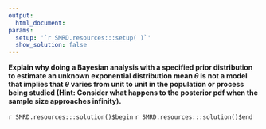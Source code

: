 ```yaml
---
output:
  html_document:
params:
  setup: '`r SMRD.resources:::setup( )`'
  show_solution: false
---
```


__Explain why doing a Bayesian analysis with a specified prior distribution to estimate an unknown exponential distribution mean $\theta$ is not a model that implies that $\theta$ varies from unit to unit in the population or process being studied (Hint: Consider what happens to the posterior pdf when the sample size approaches infinity).__

`r SMRD.resources:::solution()$begin`
`r SMRD.resources:::solution()$end`
